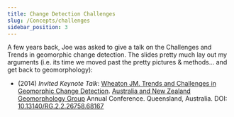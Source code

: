 ```yaml
---
title: Change Detection Challenges
slug: /Concepts/challenges
sidebar_position: 3
---
```



A few years back, Joe was asked to give a talk on the Challenges and Trends in geomorphic change detection. The slides pretty much lay out my arguments (i.e. its time we moved past the pretty pictures & methods... and get back to geomorphology):



<GoogleSlides src="https://docs.google.com/presentation/d/e/2PACX-1vRvfFoZVdGcOsb9jSfj7TYPOcmn85yTBkvp1Y0fkOtZXlINTDkt_tcYmPr-Z9rGGyaXlsp8984ElPB-/embed?start=true&loop=true&delayms=3000" title="Trends and Challenges in Geomorphic Change Detection" width={960} height={749} />

- (2014) *Invited Keynote Talk*: [Wheaton JM. Trends and Challenges in Geomorphic Change Detection](https://www.researchgate.net/publication/324189730_Trends_and_Challenges_in_Geomorphic_Change_Detection?_iepl%5BviewId%5D=LiJwbBCP0oPOs99UdAt1bQf1&_iepl%5Bcontexts%5D%5B0%5D=publicationCreationEOT&_iepl%5BtargetEntityId%5D=PB%3A324189730&_iepl%5BinteractionType%5D=publicationTitle). [Australia and New Zealand Geomorphology Group](https://www.anzgg.org/) Annual Conference. Queensland, Australia. DOI: [10.13140/RG.2.2.26758.68167](http://dx.doi.org/10.13140/RG.2.2.26758.68167)
